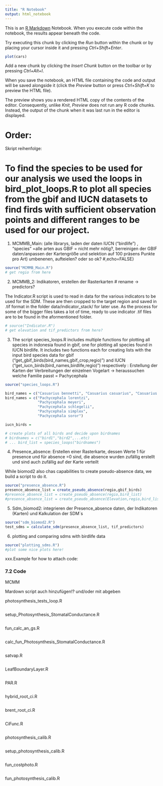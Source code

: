 ```yaml
---
title: "R Notebook"
output: html_notebook
---
```


This is an [R Markdown](http://rmarkdown.rstudio.com) Notebook. When you execute code within the notebook, the results appear beneath the code. 

Try executing this chunk by clicking the *Run* button within the chunk or by placing your cursor inside it and pressing *Ctrl+Shift+Enter*. 

```r
plot(cars)
```

Add a new chunk by clicking the *Insert Chunk* button on the toolbar or by pressing *Ctrl+Alt+I*.

When you save the notebook, an HTML file containing the code and output will be saved alongside it (click the *Preview* button or press *Ctrl+Shift+K* to preview the HTML file).

The preview shows you a rendered HTML copy of the contents of the editor. Consequently, unlike *Knit*, *Preview* does not run any R code chunks. Instead, the output of the chunk when it was last run in the editor is displayed.


# Order:

Skript reihenfolge:

# To find the species to be used for our analysis we used the loops in bird_plot_loops.R to plot all species from the gbif and IUCN datasets to find firds with sufficient observation points and different ranges to be used for our project.

1. MCMMB_Main: (alle librarys, laden der daten IUCN (“birdlife”) , “species” =alle arten aus GBIF = nicht mehr nötig?, berreinigen der GBIF daten/anpassen der Kartengröße und selektion auf 100 präsens Punkte pro Art)
umbenenen, aufteielen? oder so ok?
#,echo=FALSE}

```r
source("MCMMB_Main.R")
# get regio from here
```

2. MCMMB_2: Indikatoren, erstellen der Rasterkarten
# rename -> predictors?

The Indicator.R script is used to read in data for the various indicators to be used for the SDM. These are then cropped to the target region and saved in .tif format in the folder data/indicator_stack/ for later use. As the process for some of the bigger files takes a lot of time, ready to use indicator .tif files are to be found in the aformentioned folder.

```r
# source("Indicator.R")
# get elevation and tif_predictors from here?
```

3. The script species_loops.R includes multiple functions for plotting all species in indonesia found in gbif, one for plotting all species found in IUCN birdlife. It includes two functions each for creating lists with the input bird species data for gbif ("get_gbif_birds(bird_names,gbif_crop,regio)") and IUCN ("get_iucn_birds(bird_names,birdlife,regio)") respectively : Erstellung der Karten der Verbreitungen der einzelnen Vogelart → heraussuchen welche Familie passt = Pachycephala
```r
source("species_loops.R")

bird_names = c("Casuarius bennetti", "Casuarius casuarius", "Casuarius unappendiculatus")
bird_names = c("Pachycephala lorentzi", 
               "Pachycephala meyeri", 
               "Pachycephala schlegelii",
               "Pachycephala simplex",
               "Pachycephala soror")

iucn_birds = 

# create plots of all birds and decide upon birdnames
# birdnames = c("bird1","bird2",...etc)
# ... bird_list = species_loops("birdnames")
```

4. Presence_absence: Erstellen einer Rasterkarte, dessen Werte 1 für presence und für absence =0 sind, die absence wurden zufällig erstellt und sind auch zufällig auf der Karte verteilt

While biomod2 also chas capabilities to create pseudo-absence data, we build a script to do it.

```r
source("presence_absence.R")
presence_absence_list = create_pseudo_absence(regio,gbif_birds)
#presence_absence_list = create_pseudo_absence(regio,bird_list)
#presence_absence_list = create_pseudo_absence(Elevation,regio,bird_list)

```

5. Sdm_biomod2: integrieren der Presence_absence daten, der Indikatoren (Karten) und Kalkulation der SDM´s

```r
source("sdm_biomod2.R")
test_sdms = calculate_sdm(presence_absence_list, tif_predictors)
```

6. plotting and comparing sdms with birdlife data 

```r
source("plotting_sdms.R")
#plot some nice plots here!
```






xxx.Example for how to attach code:

### 7.2 Code

MCMM

Mardown script auch hinzufügen!? und/oder mit abgeben

photosynthesis_tests_loop.R
```r
```
setup_Photosynthesis_StomatalConductance.R
```r
```
fun_calc_an_gs.R
```r
```
calc_fun_Photosynthesis_StomatalConductance.R
```r
```
satvap.R
```r
```
LeafBoundaryLayer.R
```r
```
PAR.R
```r
```
hybrid_root_ci.R
```r
```
brent_root_ci.R
```r
```
CiFunc.R
```r
```
photosynthesis_calib.R
```r
```
setup_photosynthesis_calib.R
```r
```
fun_costphoto.R
```r
```
fun_photosynthesis_calib.R
```r
```

